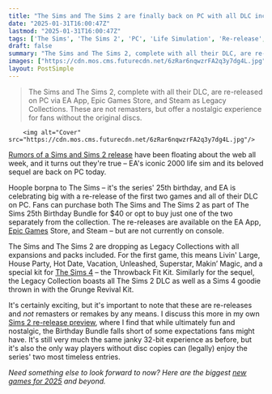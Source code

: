 ```yaml
---
title: "The Sims and The Sims 2 are finally back on PC with all DLC included, but even at $40 these aren't full remasters"
date: "2025-01-31T16:00:47Z"
lastmod: "2025-01-31T16:00:47Z"
tags: ['The Sims', 'The Sims 2', 'PC', 'Life Simulation', 'Re-release', 'EA App', 'Epic Games Store', 'Steam']
draft: false
summary: "The Sims and The Sims 2, complete with all their DLC, are re-released on PC via EA App, Epic Games Store, and Steam as Legacy Collections.  These are not remasters, but offer a nostalgic experience for fans without the original discs."
images: ["https://cdn.mos.cms.futurecdn.net/6zRar6nqwzrFA2q3y7dg4L.jpg"]
layout: PostSimple
---
```

> The Sims and The Sims 2, complete with all their DLC, are re-released on PC via EA App, Epic Games Store, and Steam as Legacy Collections.  These are not remasters, but offer a nostalgic experience for fans without the original discs.


        <img alt="Cover" src="https://cdn.mos.cms.futurecdn.net/6zRar6nqwzrFA2q3y7dg4L.jpg"/>
        
[Rumors of a Sims and Sims 2 release](https://www.gamesradar.com/games/the-sims/maxis-teases-something-the-sims-1-and-2-related-and-fans-are-already-frothing-at-the-possibility-of-long-overdue-remasters/https://www.gamesradar.com/games/the-sims/maxis-teases-something-the-sims-1-and-2-related-and-fans-are-already-frothing-at-the-possibility-of-long-overdue-remasters/) have been floating about the web all week, and it turns out they're true – EA's iconic 2000 life sim and its beloved sequel are back on PC today.

Hoople borpna to The Sims – it's the series' 25th birthday, and EA is celebrating big with a re-release of the first two games and all of their DLC on PC. Fans can purchase both The Sims and The Sims 2 as part of The Sims 25th Birthday Bundle for $40 or opt to buy just one of the two separately from the collection. The re-releases are available on the EA App, [Epic Games](https://www.gamesradar.com/tag/epic-games/) Store, and Steam – but are not currently on console.

The Sims and The Sims 2 are dropping as Legacy Collections with all expansions and packs included. For the first game, this means Livin' Large, House Party, Hot Date, Vacation, Unleashed, Superstar, Makin’ Magic, and a special kit for [<u>The Sims 4</u>](https://www.gamesradar.com/the-sims-4-guide/) – the Throwback Fit Kit. Similarly for the sequel, the Legacy Collection boasts all The Sims 2 DLC as well as a Sims 4 goodie thrown in with the Grunge Revival Kit.

It's certainly exciting, but it's important to note that these are re-releases and *not* remasters or remakes by any means. I discuss this more in my own [<u>Sims 2 re-release preview</u>](https://www.gamesradar.com/games/the-sims/after-11-years-the-sims-2-returns-with-a-re-release-on-the-ea-app-and-steam-and-its-still-as-wonderfully-janky-as-it-was-in-2004/), where I find that while ultimately fun and nostalgic, the Birthday Bundle falls short of some expectations fans might have. It's still very much the same janky 32-bit experience as before, but it's also the only way players without disc copies can (legally) enjoy the series' two most timeless entries.

*Need something else to look forward to now? Here are the biggest *[<u><em>new games for 2025</em></u>](https://www.gamesradar.com/video-game-release-dates/)* and beyond.*
        